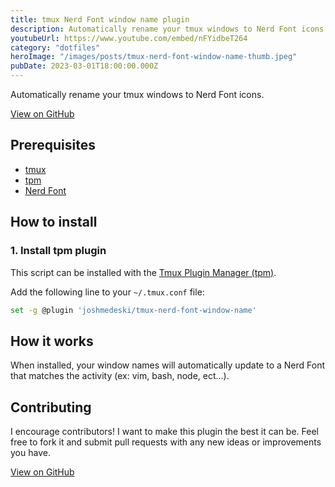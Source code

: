 ```yaml
---
title: tmux Nerd Font window name plugin
description: Automatically rename your tmux windows to Nerd Font icons. It is a tmux plugin that you can install in minutes
youtubeUrl: https://www.youtube.com/embed/nFYidbeT264
category: "dotfiles"
heroImage: "/images/posts/tmux-nerd-font-window-name-thumb.jpeg"
pubDate: 2023-03-01T18:00:00.000Z
---
```


Automatically rename your tmux windows to Nerd Font icons.

[View on GitHub](https://github.com/joshmedeski/tmux-nerd-font-window-name)

## Prerequisites

- [tmux](https://github.com/tmux/tmux)
- [tpm](https://github.com/tmux-plugins/tpm)
- [Nerd Font](https://www.nerdfonts.com/)

## How to install

### 1. Install tpm plugin

This script can be installed with the [Tmux Plugin Manager (tpm)](https://github.com/tmux-plugins/tpm).

Add the following line to your `~/.tmux.conf` file:

```sh title="~/.tmux.conf"
set -g @plugin 'joshmedeski/tmux-nerd-font-window-name'
```

## How it works

When installed, your window names will automatically update to a Nerd Font that matches the activity (ex: vim, bash, node, ect...).

## Contributing

I encourage contributors! I want to make this plugin the best it can be. Feel free to fork it and submit pull requests with any new ideas or improvements you have.

[View on GitHub](https://github.com/joshmedeski/tmux-nerd-font-window-name)
